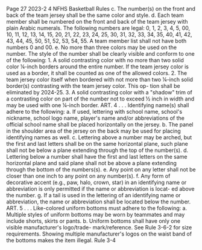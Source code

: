 Page 27 2023-2 4 NFHS Basketball Rules c. The number(s) on the front and back of the team jersey shall be the same color and style. d. Each team member shall be numbered on the front and back of the team jersey with plain Arabic numerals. The following numbers are legal: 0, 1, 2, 3, 4, 5, 00, 10, 11, 12, 13, 14, 15, 20, 21, 22, 23, 24, 25, 30, 31, 32, 33, 34, 35, 40, 41, 42, 43, 44, 45, 50, 51, 52, 53, 54, 55. A team member list shall not have both numbers 0 and 00. e. No more than three colors may be used on the number. The style of the number shall be clearly visible and conform to one of the following: 1. A solid contrasting color with no more than two solid color ¼-inch borders around the entire number. If the team jersey color is used as a border, it shall be counted as one of the allowed colors. 2. The team jersey color itself when bordered with not more than two ¼-inch solid border(s) contrasting with the team jersey color. This op- tion shall be eliminated by 2024-25. 3. A solid contrasting color with a "shadow" trim of a contrasting color on part of the number not to exceed ½ inch in width and may be used with one ¼-inch border. ART. 4 . . . Identifying name(s) shall adhere to the following: a. If used, lettering with school name, school's nickname, school logo name, player's name and/or abbreviations of the official school name shall be placed horizontally on the jersey. b. The panel in the shoulder area of the jersey on the back may be used for placing identifying names as well. c. Lettering above a number may be arched, but the first and last letters shall be on the same horizontal plane, such plane shall not be below a plane extending through the top of the number(s). d. Lettering below a number shall have the first and last letters on the same horizontal plane and said plane shall not be above a plane extending through the bottom of the numbers(s). e. Any point on any letter shall not be closer than one inch to any point on any number(s). f. Any form of decorative accent (e.g., paw, halo, crown, star) in an identifying name or abbreviation is only permitted if the name or abbreviation is locat- ed above the number. g. If a tail is used in the lettering of an identifying name or abbreviation, the name or abbreviation shall be located below the number. ART. 5 . . . Like-colored uniform bottoms must adhere to the following: a. Multiple styles of uniform bottoms may be worn by teammates and may include shorts, skirts or pants. b. Uniform bottoms shall have only one visible manufacturer's logo/trade- mark/reference. See Rule 3-6-2 for size requirements. Showing multiple manufacturer's logos on the waist band of the bottoms makes the item illegal. Rule 3-4